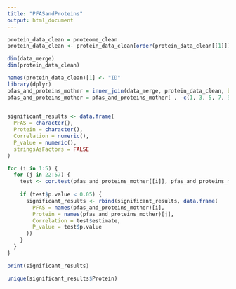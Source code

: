 ```yaml
---
title: "PFASandProteins"
output: html_document
---
```


```r
protein_data_clean = proteome_clean
protein_data_clean <- protein_data_clean[order(protein_data_clean[[1]]), ]
```

```r
dim(data_merge)
dim(protein_data_clean)
```

```r
names(protein_data_clean)[1] <- "ID"
library(dplyr)
pfas_and_proteins_mother = inner_join(data_merge, protein_data_clean, by = "ID")
pfas_and_proteins_mother = pfas_and_proteins_mother[ , -c(1, 3, 5, 7, 9, 11)]
 
```

```r
significant_results <- data.frame(
  PFAS = character(),
  Protein = character(),
  Correlation = numeric(),
  P_value = numeric(),
  stringsAsFactors = FALSE
)

for (i in 1:5) {
  for (j in 22:57) {
    test <- cor.test(pfas_and_proteins_mother[[i]], pfas_and_proteins_mother[[j]])
    
    if (test$p.value < 0.05) {
      significant_results <- rbind(significant_results, data.frame(
        PFAS = names(pfas_and_proteins_mother)[i],
        Protein = names(pfas_and_proteins_mother)[j],
        Correlation = test$estimate,
        P_value = test$p.value
      ))
    }
  }
}

print(significant_results)

```


```r
unique(significant_results$Protein)
```


